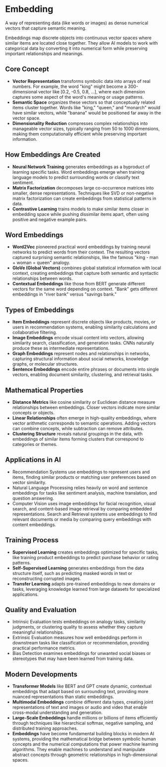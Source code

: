 
<StructuredData 
  title="Embedding" 
  description="A way of representing data (like words or images) as dense numerical vectors that capture semantic meaning. Embeddings map discrete objects into continuous vector spaces where similar items are located close together." 
  url="https://ai-glossary.com/E/embedding" 
/>

# Embedding

A way of representing data (like words or images) as dense numerical vectors that capture semantic meaning.

Embeddings map discrete objects into continuous vector spaces where similar items are located close together. They allow AI models to work with categorical data by converting it into numerical form while preserving important relationships and meanings.

## Core Concept
- **Vector Representation** transforms symbolic data into arrays of real numbers. For example, the word "king" might become a 300-dimensional vector like [0.2, -0.5, 0.8, ...], where each dimension captures some aspect of the word's meaning or usage patterns.
- **Semantic Space** organizes these vectors so that conceptually related items cluster together. Words like "king," "queen," and "monarch" would have similar vectors, while "banana" would be positioned far away in the vector space.
- **Dimensionality Reduction** compresses complex relationships into manageable vector sizes, typically ranging from 50 to 1000 dimensions, making them computationally efficient while preserving important information.

## How Embeddings Are Created
- **Neural Network Training** generates embeddings as a byproduct of learning specific tasks. Word embeddings emerge when training language models to predict surrounding words or classify text sentiment.
- **Matrix Factorization** decomposes large co-occurrence matrices into smaller, dense representations. Techniques like SVD or non-negative matrix factorization can create embeddings from statistical patterns in data.
- **Contrastive Learning** trains models to make similar items closer in embedding space while pushing dissimilar items apart, often using positive and negative example pairs.

## Word Embeddings
- **Word2Vec** pioneered practical word embeddings by training neural networks to predict words from their context. The resulting vectors captured surprising semantic relationships, like the famous "king - man + woman = queen" analogy.
- **GloVe (Global Vectors)** combines global statistical information with local context, creating embeddings that capture both semantic and syntactic relationships between words.
- **Contextual Embeddings** like those from BERT generate different vectors for the same word depending on context. "Bank" gets different embeddings in "river bank" versus "savings bank."

## Types of Embeddings
- **Item Embeddings** represent discrete objects like products, movies, or users in recommendation systems, enabling similarity calculations and collaborative filtering.
- **Image Embeddings** encode visual content into vectors, allowing similarity search, classification, and generation tasks. CNNs naturally produce these as intermediate representations.
- **Graph Embeddings** represent nodes and relationships in networks, capturing structural information about social networks, knowledge graphs, or molecular structures.
- **Sentence Embeddings** encode entire phrases or documents into single vectors, enabling document similarity, clustering, and retrieval tasks.

## Mathematical Properties
- **Distance Metrics** like cosine similarity or Euclidean distance measure relationships between embeddings. Closer vectors indicate more similar concepts or objects.
- **Linear Relationships** often emerge in high-quality embeddings, where vector arithmetic corresponds to semantic operations. Adding vectors can combine concepts, while subtraction can remove attributes.
- **Clustering Structure** reveals natural groupings in the data, with embeddings of similar items forming clusters that correspond to categories or themes.

## Applications in AI
- Recommendation Systems use embeddings to represent users and items, finding similar products or matching user preferences based on vector similarity.
- Natural Language Processing relies heavily on word and sentence embeddings for tasks like sentiment analysis, machine translation, and question answering.
- Computer Vision uses image embeddings for facial recognition, visual search, and content-based image retrieval by comparing embedded representations.
Search and Retrieval systems use embeddings to find relevant documents or media by comparing query embeddings with content embeddings.

## Training Process
- **Supervised Learning** creates embeddings optimized for specific tasks, like training product embeddings to predict purchase behavior or rating patterns.
- **Self-Supervised Learning** generates embeddings from the data structure itself, such as predicting masked words in text or reconstructing corrupted images.
- **Transfer Learning** adapts pre-trained embeddings to new domains or tasks, leveraging knowledge learned from large datasets for specialized applications.

## Quality and Evaluation
- Intrinsic Evaluation tests embeddings on analogy tasks, similarity judgments, or clustering quality to assess whether they capture meaningful relationships.
- Extrinsic Evaluation measures how well embeddings perform in downstream tasks like classification or recommendation, providing practical performance metrics.
- Bias Detection examines embeddings for unwanted social biases or stereotypes that may have been learned from training data.

## Modern Developments
- **Transformer Models** like BERT and GPT create dynamic, contextual embeddings that adapt based on surrounding text, providing more nuanced representations than static embeddings.
- **Multimodal Embeddings** combine different data types, creating joint representations of text and images or audio and video that enable cross-modal understanding and generation.
- **Large-Scale Embeddings** handle millions or billions of items efficiently through techniques like hierarchical softmax, negative sampling, and distributed training approaches.
- **Embeddings** have become fundamental building blocks in modern AI systems, providing the mathematical bridge between symbolic human concepts and the numerical computations that power machine learning algorithms. They enable machines to understand and manipulate abstract concepts through geometric relationships in high-dimensional spaces.